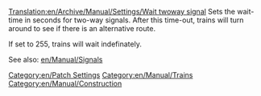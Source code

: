 [[Translation:en/Archive/Manual/Settings/Wait twoway signal]]
Sets the wait-time in seconds for two-way signals. After this time-out, trains will turn around to see if there is an alternative route. 

If set to 255, trains will wait indefinately.

See also: [[en/Manual/Signals]]

[[Category:en/Patch Settings]]
[[Category:en/Manual/Trains]]
[[Category:en/Manual/Construction]]